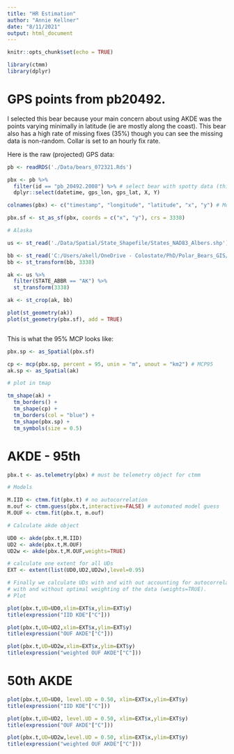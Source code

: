 ---
title: "HR Estimation"
author: "Annie Kellner"
date: "8/11/2021"
output: html_document
---

```{r setup, include=FALSE}
knitr::opts_chunk$set(echo = TRUE)
```

```{r}
library(ctmm)
library(dplyr)
```

# GPS points from pb20492. 

I selected this bear because your main concern about using AKDE was the points varying minimally in latitude (ie are mostly along the coast). This bear also has a high rate of missing fixes (35%) though you can see the missing data is non-random. Collar is set to an hourly fix rate.

Here is the raw (projected) GPS data:

```{r}

pb <- readRDS('./Data/bears_072321.Rds')

pbx <- pb %>%
  filter(id == "pb_20492.2008") %>% # select bear with spotty data (this one has 35% missing fixes)
  dplyr::select(datetime, gps_lon, gps_lat, X, Y)

colnames(pbx) <- c("timestamp", "longitude", "latitude", "x", "y") # Movebank format

pbx.sf <- st_as_sf(pbx, coords = c("x", "y"), crs = 3338)

# Alaska

us <- st_read('./Data/Spatial/State_Shapefile/States_NAD83_Albers.shp') # From NPS state shapefile

bb <- st_read('C:/Users/akell/OneDrive - Colostate/PhD/Polar_Bears_GIS/Rectangle/Rectangle.shp')
bb <- st_transform(bb, 3338)

ak <- us %>%
  filter(STATE_ABBR == "AK") %>%
  st_transform(3338) 

ak <- st_crop(ak, bb)

plot(st_geometry(ak))
plot(st_geometry(pbx.sf), add = TRUE)



```

This is what the 95% MCP looks like:

```{r warning=FALSE}

pbx.sp <- as_Spatial(pbx.sf)

cp <- mcp(pbx.sp, percent = 95, unin = "m", unout = "km2") # MCP95
ak.sp <- as_Spatial(ak)

# plot in tmap

tm_shape(ak) + 
  tm_borders() + 
  tm_shape(cp) + 
  tm_borders(col = "blue") + 
  tm_shape(pbx.sp) + 
  tm_symbols(size = 0.5)

```

# AKDE - 95th

```{r message=FALSE, warning=FALSE}
pbx.t <- as.telemetry(pbx) # must be telemetry object for ctmm

# Models

M.IID <- ctmm.fit(pbx.t) # no autocorrelation
m.ouf <- ctmm.guess(pbx.t,interactive=FALSE) # automated model guess
M.OUF <- ctmm.fit(pbx.t, m.ouf)

# Calculate akde object 

UD0 <- akde(pbx.t,M.IID)
UD2 <- akde(pbx.t,M.OUF)
UD2w <- akde(pbx.t,M.OUF,weights=TRUE)

# calculate one extent for all UDs
EXT <- extent(list(UD0,UD2,UD2w),level=0.95)

# Finally we calculate UDs with and with out accounting for autocorrelation (M.OUF versus M.IID) 
# with and without optimal weighting of the data (weights=TRUE). 
# Plot

plot(pbx.t,UD=UD0,xlim=EXT$x,ylim=EXT$y)
title(expression("IID KDE"["C"]))
```

```{r message=FALSE, warning=FALSE}
plot(pbx.t,UD=UD2,xlim=EXT$x,ylim=EXT$y)
title(expression("OUF AKDE"["C"]))

```

```{r message=FALSE, warning=FALSE}

plot(pbx.t,UD=UD2w,xlim=EXT$x,ylim=EXT$y)
title(expression("weighted OUF AKDE"["C"]))
```
# 50th AKDE

```{r}

plot(pbx.t,UD=UD0, level.UD = 0.50, xlim=EXT$x,ylim=EXT$y)
title(expression("IID KDE"["C"]))

```

```{r}
plot(pbx.t,UD=UD2, level.UD = 0.50, xlim=EXT$x,ylim=EXT$y)
title(expression("OUF AKDE"["C"]))

```

```{r}

plot(pbx.t,UD=UD2w,level.UD = 0.50, xlim=EXT$x,ylim=EXT$y)
title(expression("weighted OUF AKDE"["C"]))

```

